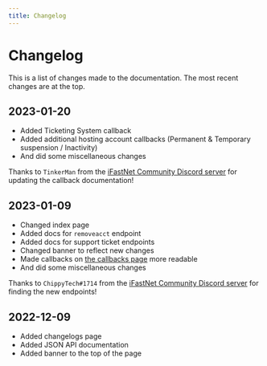 ```yaml
---
title: Changelog
---
```


# Changelog
This is a list of changes made to the documentation. The most recent changes are at the top.

## 2023-01-20
* Added Ticketing System callback
* Added additional hosting account callbacks (Permanent & Temporary suspension / Inactivity)
* And did some miscellaneous changes

Thanks to `TinkerMan` from the [iFastNet Community Discord server](https://dsc.gg/ifastnet) for updating the callback documentation!

## 2023-01-09
* Changed index page
* Added docs for `removeacct` endpoint
* Added docs for support ticket endpoints
* Changed banner to reflect new changes
* Made callbacks on [the callbacks page](/initial-setup/callbacks) more readable
* And did some miscellaneous changes

Thanks to `ChippyTech#1714` from the [iFastNet Community Discord server](https://dsc.gg/ifastnet) for finding the new endpoints!

## 2022-12-09
* Added changelogs page
* Added JSON API documentation
* Added banner to the top of the page